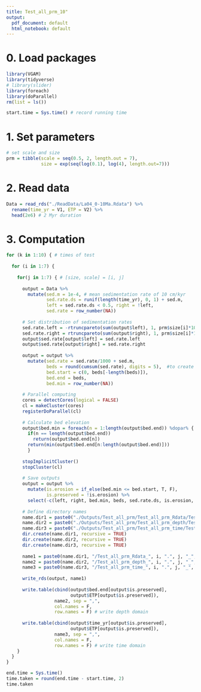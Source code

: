 ---
title: Test_all_prm_10"
output:
  pdf_document: default
  html_notebook: default
---

# 0. Load packages
```{r}
library(VGAM)
library(tidyverse)
# library(slider)
library(foreach)
library(doParallel)
rm(list = ls())

start.time = Sys.time() # record running time
```

# 1. Set parameters
```{r}
# set scale and size
prm = tibble(scale = seq(0.5, 2, length.out = 7),
             size = exp(seq(log(0.1), log(4), length.out=7)))
```

# 2. Read data
```{r}
Data = read_rds("./ReadData/La04_0-10Ma.Rdata") %>% 
  rename(time_yr = V1, ETP = V2) %>% 
  head(2e6) # 2 Myr duration
```

# 3. Computation
```{r}
for (k in 1:10) { # times of test
  
  for (i in 1:7) {
    
    for(j in 1:7) { # [size, scale] = [i, j]
      
      output = Data %>% 
        mutate(sed.m = 1e-4, # mean sedimentation rate of 10 cm/kyr
               sed.rate.ds = runif(length(time_yr), 0, 1) + sed.m,
               left = sed.rate.ds < 0.5, right = !left,
               sed.rate = row_number(NA))
      
      # Set distribution of sedimentation rates
      sed.rate.left = -rtruncpareto(sum(output$left), 1, prm$size[i]*1000,  prm$scale[j])+1
      sed.rate.right = rtruncpareto(sum(output$right), 1, prm$size[i]*1000, prm$scale[j])-1
      output$sed.rate[output$left] = sed.rate.left
      output$sed.rate[output$right] = sed.rate.right
    
      output = output %>%
        mutate(sed.rate = sed.rate/1000 + sed.m,
               beds = round(cumsum(sed.rate), digits = 5),  #to create bed elevations from instantaneous sed rates
               bed.start = c(0, beds[-length(beds)]),
               bed.end = beds,
               bed.min = row_number(NA))
      
      # Parallel computing
      cores = detectCores(logical = FALSE)
      cl = makeCluster(cores)
      registerDoParallel(cl)
  
      # Calculate bed elevation
      output$bed.min = foreach(n = 1:length(output$bed.end)) %dopar% {
        if(n == length(output$bed.end))
          return(output$bed.end[n])
        return(min(output$bed.end[n:length(output$bed.end)]))
        }
      
      stopImplicitCluster()
      stopCluster(cl)
      
      # Save outputs
      output = output %>% 
        mutate(is.erosion = if_else(bed.min <= bed.start, T, F),
               is.preserved = !is.erosion) %>% 
        select(-c(left, right, bed.min, beds, sed.rate.ds, is.erosion, sed.m)) # delete these columns
      
      # Define directory names
      name.dir1 = paste0("./Outputs/Test_all_prm/Test_all_prm_Rdata/Test_all_prm_Rdata_", i, ".", j)
      name.dir2 = paste0("./Outputs/Test_all_prm/Test_all_prm_depth/Test_all_prm_depth_", i, ".", j)
      name.dir3 = paste0("./Outputs/Test_all_prm/Test_all_prm_time/Test_all_prm_time_",  i, ".", j)
      dir.create(name.dir1, recursive = TRUE)
      dir.create(name.dir2, recursive = TRUE)
      dir.create(name.dir3, recursive = TRUE)
      
      name1 = paste0(name.dir1, "/Test_all_prm_Rdata_", i, ".", j, "_", k, ".rds")
      name2 = paste0(name.dir2, "/Test_all_prm_depth_", i, ".", j, "_", k, ".csv")
      name3 = paste0(name.dir3, "/Test_all_prm_time_", i, ".", j, "_", k, ".csv")
      
      write_rds(output, name1)
      
      write.table(cbind(output$bed.end[output$is.preserved],
                        output$ETP[output$is.preserved]), 
                  name2, sep = ",",
                  col.names = F, 
                  row.names = F) # write depth domain
      
      write.table(cbind(output$time_yr[output$is.preserved],
                        output$ETP[output$is.preserved]), 
                  name3, sep = ",", 
                  col.names = F, 
                  row.names = F) # write time domain
    }
  }
}

end.time = Sys.time()
time.taken = round(end.time - start.time, 2)
time.taken
```
